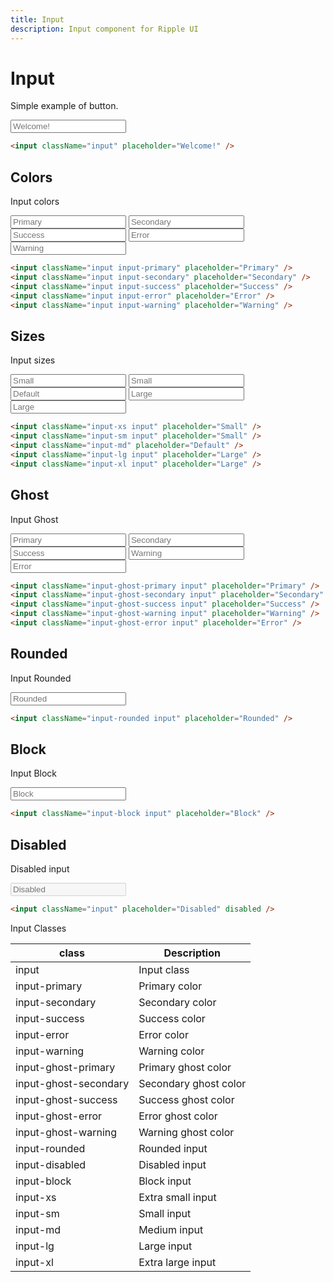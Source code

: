 ```yaml
---
title: Input
description: Input component for Ripple UI
---
```


# Input

Simple example of button.

<input className="input" placeholder="Welcome!" />

```html
<input className="input" placeholder="Welcome!" />
```

## Colors

Input colors

<div className="flex flex-wrap gap-2">
  <input className="input-primary input" placeholder="Primary" />
  <input className="input-secondary input" placeholder="Secondary" />
  <input className="input-success input" placeholder="Success" />
  <input className="input-error input" placeholder="Error" />
  <input className="input-warning input" placeholder="Warning" />
</div>

```html
<input className="input input-primary" placeholder="Primary" />
<input className="input input-secondary" placeholder="Secondary" />
<input className="input input-success" placeholder="Success" />
<input className="input input-error" placeholder="Error" />
<input className="input input-warning" placeholder="Warning" />
```

## Sizes

Input sizes

<div className="flex flex-wrap gap-2">
  <input className="input-xs input" placeholder="Small" />
  <input className="input-sm input" placeholder="Small" />
  <input className="input-md input" placeholder="Default" />
  <input className="input-lg input" placeholder="Large" />
  <input className="input-xl input" placeholder="Large" />
</div>

```html
<input className="input-xs input" placeholder="Small" />
<input className="input-sm input" placeholder="Small" />
<input className="input-md" placeholder="Default" />
<input className="input-lg input" placeholder="Large" />
<input className="input-xl input" placeholder="Large" />
```

## Ghost

Input Ghost

<div className="flex flex-wrap gap-2">
  <input className="input-ghost-primary input" placeholder="Primary" />
  <input className="input-ghost-secondary input" placeholder="Secondary" />
  <input className="input-ghost-success input" placeholder="Success" />
  <input className="input-ghost-warning input" placeholder="Warning" />
  <input className="input-ghost-error input" placeholder="Error" />
</div>

```html
<input className="input-ghost-primary input" placeholder="Primary" />
<input className="input-ghost-secondary input" placeholder="Secondary" />
<input className="input-ghost-success input" placeholder="Success" />
<input className="input-ghost-warning input" placeholder="Warning" />
<input className="input-ghost-error input" placeholder="Error" />
```

## Rounded

Input Rounded

<input className="input input-rounded" placeholder="Rounded" />

```html
<input className="input-rounded input" placeholder="Rounded" />
```

## Block

Input Block

<input className="input input-block" placeholder="Block" />

```html
<input className="input-block input" placeholder="Block" />
```

## Disabled

Disabled input

<input className="input" placeholder="Disabled" disabled />

```html
<input className="input" placeholder="Disabled" disabled />
```

<Attributes >
<Attributes.Title>Input Classes</Attributes.Title>

| class                 | Description           |
| --------------------- | --------------------- |
| input                 | Input class           |
| input-primary         | Primary color         |
| input-secondary       | Secondary color       |
| input-success         | Success color         |
| input-error           | Error color           |
| input-warning         | Warning color         |
| input-ghost-primary   | Primary ghost color   |
| input-ghost-secondary | Secondary ghost color |
| input-ghost-success   | Success ghost color   |
| input-ghost-error     | Error ghost color     |
| input-ghost-warning   | Warning ghost color   |
| input-rounded         | Rounded input         |
| input-disabled        | Disabled input        |
| input-block           | Block input           |
| input-xs              | Extra small input     |
| input-sm              | Small input           |
| input-md              | Medium input          |
| input-lg              | Large input           |
| input-xl              | Extra large input     |

</Attributes>

<LinkRedirect
  contentLeft="Button"
  hrefLeft="/docs/components/button"
  contentRight="TextArea"
  hrefRight="/docs/components/textarea"
/>
```

